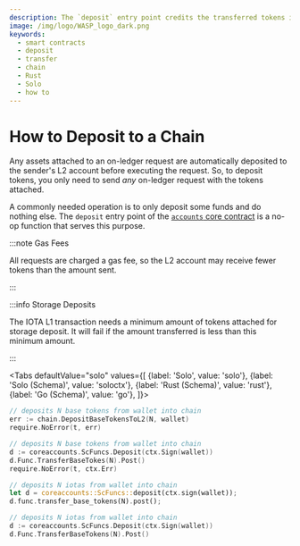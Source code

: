```yaml
---
description: The `deposit` entry point credits the transferred tokens into your on-chain account.
image: /img/logo/WASP_logo_dark.png
keywords:
  - smart contracts
  - deposit
  - transfer
  - chain
  - Rust
  - Solo
  - how to
---
```



# How to Deposit to a Chain

Any assets attached to an on-ledger request are automatically deposited to the sender's L2 account before executing the
request.
So, to deposit tokens, you only need to send _any_ on-ledger request with the tokens attached.

A commonly needed operation is to only deposit some funds and do nothing else.
The `deposit` entry point of the [`accounts` core contract](../core_contracts/accounts.md) is a no-op function that serves
this purpose.

:::note Gas Fees

All requests are charged a gas fee, so the L2 account may receive fewer tokens than the amount sent.

:::

:::info Storage Deposits

The IOTA L1 transaction needs a minimum amount of tokens attached for
storage deposit. It will fail if the amount transferred is less than this minimum amount.

:::

<Tabs
defaultValue="solo"
values={[
{label: 'Solo', value: 'solo'},
{label: 'Solo (Schema)', value: 'soloctx'},
{label: 'Rust (Schema)', value: 'rust'},
{label: 'Go (Schema)', value: 'go'},
]}>
<TabItem value="solo">

```go
// deposits N base tokens from wallet into chain
err := chain.DepositBaseTokensToL2(N, wallet)
require.NoError(t, err)
```

</TabItem>
<TabItem value="soloctx">

```go
// deposits N base tokens from wallet into chain
d := coreaccounts.ScFuncs.Deposit(ctx.Sign(wallet))
d.Func.TransferBaseTokes(N).Post()
require.NoError(t, ctx.Err)
```

</TabItem>
<TabItem value="rust">

```rust
// deposits N iotas from wallet into chain
let d = coreaccounts::ScFuncs::deposit(ctx.sign(wallet));
d.func.transfer_base_tokens(N).post();
```

</TabItem>
<TabItem value="go">

```go
// deposits N iotas from wallet into chain
d := coreaccounts.ScFuncs.Deposit(ctx.Sign(wallet))
d.Func.TransferBaseTokens(N).Post()
```

</TabItem>
</Tabs>
